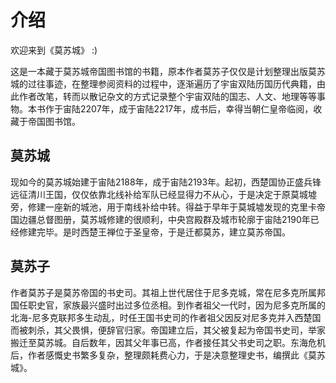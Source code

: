 # 介绍
 
欢迎来到《莫苏城》 :)

这是一本藏于莫苏城帝国图书馆的书籍，原本作者莫苏子仅仅是计划整理出版莫苏城的过往事迹，在整理参阅资料的过程中，逐渐遍历了宇宙双陆历国历代典籍，由此作者改笔，转而以散记杂文的方式记录整个宇宙双陆的国志、人文、地理等等事物。本书作于宙陆2207年，成于宙陆2217年，成书后，幸得当朝仁皇帝临阅，收藏于帝国图书馆。

## 莫苏城

现如今的莫苏城始建于宙陆2188年，成于宙陆2193年。起初，西楚国协正盛兵锋远征清川王国，仅仅依靠北线补给军队已经显得力不从心，于是决定于原莫城墟旁，修建一座新的城池，用于南线补给中转。得益于早年于莫城墟发现的克里卡帝国边疆总督图册，莫苏城修建的很顺利，中央宫殿群及城市轮廓于宙陆2190年已经修建完毕。是时西楚王禅位于圣皇帝，于是迁都莫苏，建立莫苏帝国。

## 莫苏子

作者莫苏子是莫苏帝国的书史司。其祖上世代居住于尼多克城，常在尼多克所属邦国任职史官，家族最兴盛时出过多位丞相。到作者祖父一代时，因为尼多克所属的北海-尼多克联邦多生动乱，时任王国书史司的作者祖父因反对尼多克并入西楚国而被刺杀，其父畏惧，便辞官归家。帝国建立后，其父被复起为帝国书史司，举家搬迁至莫苏城。自后数年，因其父年事已高，作者接任其父书史司之职。东海危机后，作者感慨史书繁多复杂，整理颇耗费心力，于是决意整理史书，编撰此《莫苏城》。
  